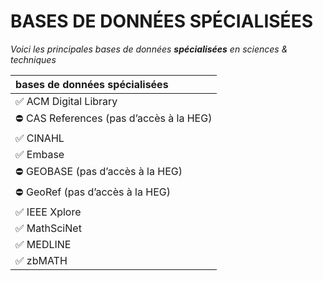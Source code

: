 # BASES DE DONNÉES SPÉCIALISÉES

*Voici les principales bases de données* ***spécialisées*** *en sciences & techniques*   

| bases de données spécialisées |
| :-- |
| ✅ ACM Digital Library |
| ⛔️ CAS References (pas d'accès à la HEG) |
| ✅ CINAHL |
| ✅ Embase |
| ⛔️ GEOBASE (pas d'accès à la HEG) |
| ⛔️ GeoRef (pas d'accès à la HEG) |
| ✅ IEEE Xplore |
| ✅ MathSciNet |
| ✅ MEDLINE |
| ✅ zbMATH |
